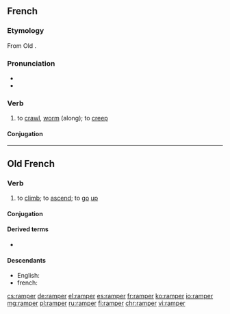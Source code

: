 ==French==

===Etymology===
From Old {{etyl|frk|fr}} {{term/t|frk|*rampa|(h)rampa}}.

===Pronunciation===
* {{IPA|/ʁɑ̃pe/|lang=fr}}
* {{audio|Fr-ramper.ogg|Audio}}

===Verb===
{{fr-verb}}

# to [[crawl]], [[worm]] (along); to [[creep]]

====Conjugation====
{{fr-conj-er|ramp|avoir}}

----

==Old French==

===Verb===
{{head|fro|verb}}

# to [[climb]]; to [[ascend]]; to [[go]] [[up]]

====Conjugation====
{{fro-conj-er|ramp}}

====Derived terms====
* {{l|fro|rampant}}

====Descendants====
* English: {{l|en|ramp}} {{qualifier|borrowed}}
* french: {{l|fr|ramper}}

[[cs:ramper]]
[[de:ramper]]
[[el:ramper]]
[[es:ramper]]
[[fr:ramper]]
[[ko:ramper]]
[[io:ramper]]
[[mg:ramper]]
[[pl:ramper]]
[[ru:ramper]]
[[fi:ramper]]
[[chr:ramper]]
[[vi:ramper]]